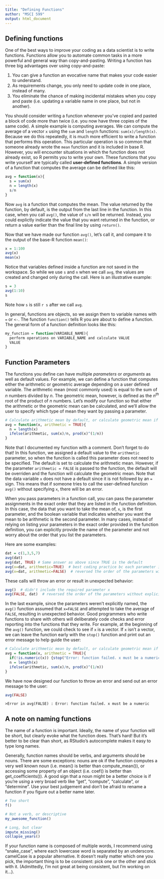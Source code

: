 ```yaml
---
title: "Defining Functions"
author: "MSCI 599"
output: html_document
---
```


## Defining functions

One of the best ways to improve your coding as a data scientist is to write functions. Functions allow you to automate common tasks in a more powerful and general way than copy-and-pasting. Writing a function has three big advantages over using copy-and-paste:

1. You can give a function an evocative name that makes your code easier to understand.
2. As requirements change, you only need to update code in one place, instead of many.
3. You eliminate the chance of making incidental mistakes when you copy and paste (i.e. updating a variable name in one place, but not in another).

You should consider writing a function whenever you’ve copied and pasted a block of code more than twice (i.e. you now have three copies of the same code). A simple example is computing averages. We can compute the average of a vector `x` using the `sum` and `length` functions: `sum(x)/length(x)`. Because we do this repeatedly, it is much more efficient to write a function that performs this operation. This particular operation is so common that someone already wrote the `mean` function and it is included in base R. However, you will encounter situations in which the function does not already exist, so R permits you to write your own. These functions that you write yourself are typically called **user-defined functions**. A simple version of a function that computes the average can be defined like this:

```r
avg = function(x){
  s = sum(x)
  n = length(x)
  s/n
}
```

Now `avg` is a function that computes the mean. The value returned by the function, by default, is the output from the last line in the function. In this case, when you call `avg()`, the value of `s/n` will be returned. Instead, you could explictly indicate the value that you want returned in the function, or return a value earlier than the final line by using `return()`.

Now that we have made our function `avg()`, let's call it, and compare it to the output of the base-R function `mean()`:

```r
x = 1:100
avg(x)
mean(x)
```

Notice that variables defined inside a function are not saved in the workspace. So while we use `s` and `n` when we call `avg`, the values are created and changed only during the call. Here is an illustrative example:

```r
s = 3
avg(1:10)
s
```

Note how `s` is still `r s` after we call `avg`.

In general, functions are objects, so we assign them to variable names with `=` or `<-`. The function `function()` tells R you are about to define a function. The general form of a function definition looks like this:

```r
my_function = function(VARIABLE_NAME){
  perform operations on VARIABLE_NAME and calculate VALUE
  VALUE
}
```

## Function Parameters

The functions you define can have multiple *parameters* or *arguments* as well as default values. For example, we can define a function that computes either the arithmetic or geometric average depending on a user defined variable. The arithmetic mean (most commonly used) is equal to the sum of *n* numbers divided by *n*. The geometric mean, however, is defined as the *n^th^* root of the product of *n* numbers. Let's modify our function so that either the arithmetic or the geometric mean can be calculated, and we'll allow the user to specify which type of mean they want by passing a parameter. 

```r
# Calculate arithmetic mean by default, or calculate geometric mean if the parameter 'arithmetic' is set to FALSE
avg = function(x, arithmetic = TRUE){
  n = length(x)
  ifelse(arithmetic, sum(x)/n, prod(x)^(1/n))
}
```

Note that I documented my function with a comment. Don't forget to do that! In this function, we assigned a default value to the `arithmetic` parameter, so when the function is called this parameter does not need to be specified. The default is set to calculate the arithmetic mean. However, if the parameter `arithmetic = FALSE` is passed to the function, the default will be overriden and the function will calculate the geometric mean. Note that the data variable `x` does not have a default since it is not followed by an `=` sign. This means that if someone tries to call the user-defined function `avg()` without specifying `x`, there will be an error.

When you pass parameters in a function call, you can pass the parameter assignments in the exact order that they are listed in the function definition. In this case, the data that you want to take the mean of, `x`, is the first parameter, and the boolean variable that indicates whether you want the mean to be arithmetic is the second parameter. In many cases, instead of relying on listing your parameters in the exact order provided in the function definition, you can explicitly provide the name of the parameter and not worry about the order that you list the parameters. 

Here are some examples:
```r
dat = c(1,3,5,7)
avg(dat)
avg(dat, TRUE) # Same answer as above since TRUE is the default
avg(x=dat, arithmetic=TRUE)  # best coding practice bc each parameter is very explicit
avg(x=dat, arithmetic=FALSE)  # reversed the order of the parameters without explicitly naming the parameters
```

These calls will throw an error or result in unexpected behavior:
```r
avg()  # didn't include the required parameter x
avg(FALSE, dat)  # reversed the order of the parameters without explicitly naming the parameters
```

In the last example, since the parameters weren't explicitly named, the `avg()` function assumed that `x=FALSE` and attempted to take the average of `FALSE`, resulting in unexpected behavior. Good programmers who write functions to share with others will deliberately code checks and error reporting into the functions that they write. For example, at the beginning of the `avg()` function, we could check to see if `x` is a vector. If `x` isn't a vector, we can leave the function early with the `stop()` function and print out an error message to help guide the user:

```r
# Calculate arithmetic mean by default, or calculate geometric mean if the parameter 'arithmetic' is set to FALSE
avg = function(x, arithmetic = TRUE){
  if(!is.numeric(x)) {stop("Error: function failed. x must be a numeric")}
  n = length(x)
  ifelse(arithmetic, sum(x)/n, prod(x)^(1/n))
}
```
We have now designed our function to throw an error and send out an error message to the user:
```r
avg(FALSE)
```
```
>Error in avg(FALSE) : Error: function failed. x must be a numeric
```

## A note on naming functions

The name of a function is important. Ideally, the name of your function will be short, but clearly evoke what the function does. That’s hard! But it’s better to be clear than short, as RStudio’s autocomplete makes it easy to type long names.

Generally, function names should be verbs, and arguments should be nouns. There are some exceptions: nouns are ok if the function computes a very well known noun (i.e. mean() is better than compute_mean()), or accessing some property of an object (i.e. coef() is better than get_coefficients()). A good sign that a noun might be a better choice is if you’re using a very broad verb like “get”, “compute”, “calculate”, or “determine”. Use your best judgement and don’t be afraid to rename a function if you figure out a better name later.

```r
# Too short
f()

# Not a verb, or descriptive
my_awesome_function()

# Long, but clear
impute_missing()
collapse_years()
```

If your function name is composed of multiple words, I recommend using “snake_case”, where each lowercase word is separated by an underscore. camelCase is a popular alternative. It doesn’t really matter which one you pick, the important thing is to be consistent: pick one or the other and stick with it. (Admittedly, I'm not great at being consistent, but I'm working on it...).
